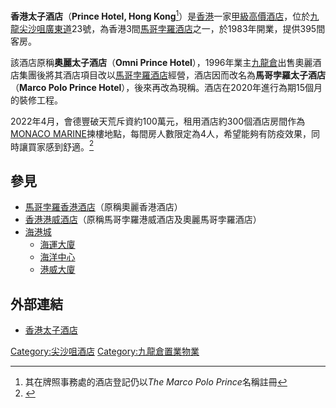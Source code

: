 {{主条目消歧义|'''太子酒店'''重定向至此，关于[[广东省|广东省]][[东莞市|东莞市]]同名的酒店，详见[[奥威斯太子酒店|奥威斯太子酒店]]。}}
{{Coord|22.2977|114.1737|display=title}}
{{Infobox hotel
| hotel_name =Prince Hotel, Hong Kong<br />香港太子酒店
| image              = Prince Hotel Hong Kong 201208.jpg
| image_width        = 250px
| caption            = 
| location           = [[九龍|九龍]][[尖沙咀|尖沙咀]][[廣東道|廣東道]]23號
| coordinates        =
| opening_date       = 1983年
| stars              = 甲級高價
| closing_date       =
| developer          =
| operator           =[[馬哥孛羅酒店|馬哥孛羅酒店集團]]
| owner              =[[會德豐|會德豐]]
| number_of_restaurants = 
| number_of_rooms    = 393間
| number_of_suites   =
| floor_area         =
| floors             = 
| parking            =
| website            =[http://www.marcopolohotels.com/ch/marco_polo/hotels/hong_kong_sar/kowloon/prince/index.html 香港太子酒店網頁]
| footnotes          =
}}
'''香港太子酒店'''（'''Prince Hotel, Hong Kong'''<ref>其在牌照事務處的酒店登記仍以''The Marco Polo Prince''名稱註冊</ref>）是[[香港|香港]]一家[[甲級高價酒店|甲級高價酒店]]，位於[[九龍|九龍]][[尖沙咀|尖沙咀]][[廣東道|廣東道]]23號，為香港3間[[馬哥孛羅酒店|馬哥孛羅酒店]]之一，於1983年開業，提供395間客房。

該酒店原稱'''奧麗太子酒店'''（'''Omni Prince Hotel '''），1996年業主[[九龍倉集團|九龍倉]]出售奧麗酒店集團後將其酒店項目改以[[馬哥孛羅酒店|馬哥孛羅酒店]]經營，酒店因而改名為'''馬哥孛羅太子酒店'''（'''Marco Polo Prince Hotel'''），後來再改為現稱。酒店在2020年進行為期15個月的裝修工程。

2022年4月，會德豐破天荒斥資約100萬元，租用酒店約300個酒店房間作為[[MONACO|MONACO MARINE]]揀樓地點，每間房人數限定為4人，希望能夠有防疫效果，同時讓買家感到舒適。<ref>{{cite news |title=MONACO MARINE去酒店買樓當Staycation? 揀樓流程又是點？ |url=https://ps.hket.com/article/3232743/MONACO%20MARINE%E5%8E%BB%E9%85%92%E5%BA%97%E8%B2%B7%E6%A8%93%E7%95%B6Staycation%20%E6%8F%80%E6%A8%93%E6%B5%81%E7%A8%8B%E5%8F%88%E6%98%AF%E9%BB%9E%EF%BC%9F?mtc=60007 |accessdate=2022-04-19 |work=香港經濟日報 |date=2022-04-19}}</ref>

==參見==
*[[馬哥孛羅香港酒店|馬哥孛羅香港酒店]]（原稱奧麗香港酒店）
*[[香港港威酒店|香港港威酒店]]（原稱馬哥孛羅港威酒店及奧麗馬哥孛羅酒店）
*[[海港城|海港城]] 
**[[海運大廈|海運大廈]]
**[[海洋中心|海洋中心]] 
**[[港威大廈|港威大廈]]

==外部連結==
*[http://www.marcopolohotels.com/ch/marco_polo/hotels/hong_kong_sar/kowloon/prince/index.html 香港太子酒店]

{{HK-buil-stub}}
{{九龍倉集團/會德豐}}
[[Category:尖沙咀酒店|Category:尖沙咀酒店]]
[[Category:九龍倉置業物業|Category:九龍倉置業物業]]